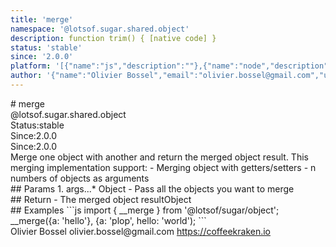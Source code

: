 ```yaml
---
title: 'merge'
namespace: '@lotsof.sugar.shared.object'
description: function trim() { [native code] }
status: 'stable'
since: '2.0.0'
platform: '[{"name":"js","description":""},{"name":"node","description":""}]'
author: '{"name":"Olivier Bossel","email":"olivier.bossel@gmail.com","url":"https://coffeekraken.io"}'
---
```

<div class="docmap-mdx">
# merge
<div class="_namespace">@lotsof.sugar.shared.object</div>
<div class="_metas">
<div class="_status"><span class="_status-label">Status:</span><span class="_status-value -stable">stable</span></div>
<div class="_since"><span class="_since-label">Since:</span><span class="_since-value">2.0.0</span></div>
<div class="_since"><span class="_since-label">Since:</span><span class="_since-value">2.0.0</span></div>
</div>
<div class="_description">
Merge one object with another and return the merged object result. This merging implementation support:
- Merging object with getters/setters
- n numbers of objects as arguments
</div>
<div class="_params">
## Params
1. <span class="_name">args...<span class="_required">*</span></span><span class="_default"></span> <span class="_type">Object</span>
   - Pass all the objects you want to merge
</div>
<div class="_return">
## Return
- <span class="_description">The merged object result</span><span class="_default"></span><span class="_type">Object</span>
</div>
<div class="_examples">
## Examples
```js
import { __merge } from '@lotsof/sugar/object';
__merge({a: 'hello'}, {a: 'plop', hello: 'world');
```
</div>
<div class="_author">
<span class="_name">Olivier Bossel</span>
<span class="_email">olivier.bossel@gmail.com</span>
<a href="https://coffeekraken.io" target="_blank" class="_url">https://coffeekraken.io</a>
</div>
</div>